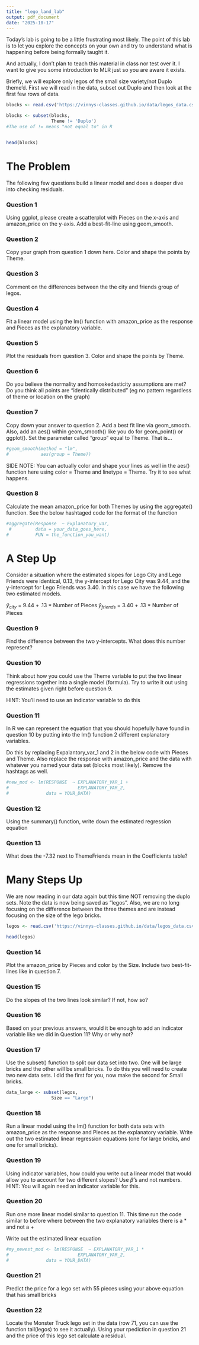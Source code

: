 ```yaml
---
title: "lego_land_lab"
output: pdf_document
date: "2025-10-17"
---
```


Today's lab is going to be a little frustrating most likely. The point of this lab is to let you explore the concepts on your own and try to understand what is happening before being formally taught it. 

And actually, I don't plan to teach this material in class nor test over it. I want to give you some introduction to MLR just so you are aware it exists. 

##############################################

Briefly, we will explore only legos of the small size variety/not Duplo theme'd. First we will read in the data, subset out Duplo and then look at the first few rows of data.


```r
blocks <- read.csv('https://vinnys-classes.github.io/data/legos_data.csv')

blocks <- subset(blocks,
                 Theme != 'Duplo') 
#The use of != means "not equal to" in R


head(blocks)
```


# The Problem
The following few questions build a linear model and does a deeper dive into checking residuals.

### Question 1

Using ggplot, please create a scatterplot with Pieces on the x-axis and amazon_price on the y-axis. Add a best-fit-line using geom_smooth.


### Question 2

Copy your graph from question 1 down here. Color and shape the points by Theme. 


### Question 3

Comment on the differences between the the city and friends group of legos.


### Question 4

Fit a linear model using the lm() function with amazon_price as the response and Pieces as the explanatory variable. 


### Question 5

Plot the residuals from question 3. Color and shape the points by Theme. 


### Question 6

Do you believe the normality and homoskedasticity assumptions are met? Do you think all points are "identically distributed" (eg no pattern regardless of theme or location on the graph)


### Question 7

Copy down your answer to question 2. Add a best fit line via geom_smooth. Also, add an aes() within geom_smooth() like you do for geom_point() or ggplot(). Set the parameter called "group" equal to Theme. That is...


```r
#geom_smooth(method = "lm",
#            aes(group = Theme))
```

SIDE NOTE: You can actually color and shape your lines as well in the aes() function here using color = Theme and linetype = Theme. Try it to see what happens. 


### Question 8

Calculate the mean amazon_price for both Themes by using the aggregate() function. See the below hashtaged code for the format of the function

```r
#aggregate(Response  ~ Explanatory_var,
 #         data = your_data_goes_here,
#          FUN = the_function_you_want)
```




# A Step Up

Consider a situation where the estimated slopes for Lego City and Lego Friends were identical, 0.13, the y-intercept for Lego City was 9.44, and the y-intercept for Lego Friends was 3.40. In this case we have the following two estimated models.

$\hat{y}_{city}$ = 9.44 + .13 * Number of Pieces
$\hat{y}_{friends}$ = 3.40 + .13 * Number of Pieces


### Question 9

Find the difference between the two y-intercepts. What does this number represent?

### Question 10

Think about how you could use the Theme variable to put the two linear regressions together into a single model (formula). Try to write it out using the estimates given right before question 9.

HINT: You'll need to use an indicator variable to do this


### Question 11

In R we can represent the equation that you should hopefully have found in question 10 by putting into the lm() function 2 different explanatory variables. 

Do this by replacing Expalantory_var_1 and 2 in the below code with Pieces and Theme. Also replace the response with amazon_price and the data with whatever you named your data set (blocks most likely). Remove the hashtags as well.

```r
#new_mod <- lm(RESPONSE  ~ EXPLANATORY_VAR_1 +
#                          EXPLANATORY_VAR_2,
#              data = YOUR_DATA)

```

### Question 12
Using the summary() function, write down the estimated regression equation

### Question 13
What does the -7.32 next to ThemeFriends mean in the Coefficients table?


# Many Steps Up

We are now reading in our data again but this time NOT removing the duplo sets. Note the data is now being saved as "legos". Also, we are no long focusing on the difference between the three themes and are instead focusing on the size of the lego bricks.

```r
legos <- read.csv('https://vinnys-classes.github.io/data/legos_data.csv')

head(legos)
```

### Question 14

Plot the amazon_price by Pieces and color by the Size. Include two best-fit-lines like in question 7. 

### Question 15

Do the slopes of the two lines look similar? If not, how so?

### Question 16

Based on your previous answers, would it be enough to add an indicator variable like we did in Question 11? Why or why not?

### Question 17 

Use the subset() function to split our data set into two. One will be large bricks and the other will be small bricks. To do this you will need to create two new data sets. I did the first for you, now make the second for Small bricks.

```r
data_large <- subset(legos, 
                 Size == "Large")
```

### Question 18

Run a linear model using the lm() function for both data sets with amazon_price as the response and Pieces as the explanatory variable. Write out the two estimated linear regression equations (one for large bricks, and one for small bricks).

### Question 19

Using indicator variables, how could you write out a linear model that would allow you to account for two different slopes? Use $\hat{\beta}$'s and not numbers. HINT: You will again need an indicator variable for this.


### Question 20

Run one more linear model similar to question 11. This time run the code similar to before where between the two explanatory variables there is a * and not a +

Write out the estimated linear equation

```r
#my_newest_mod <- lm(RESPONSE  ~ EXPLANATORY_VAR_1 *
#                          EXPLANATORY_VAR_2,
#              data = YOUR_DATA)

```


### Question 21
Predict the price for a lego set with 55 pieces using your above equation that has small bricks

### Question 22
Locate the Monster Truck lego set in the data (row 71, you can use the function tail(legos) to see it actually). Using your rpediction in question 21 and the price of this lego set calculate a residual.